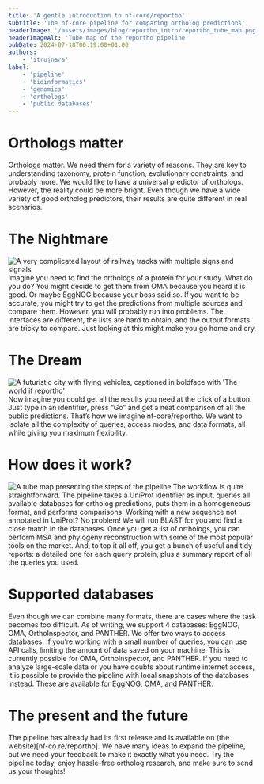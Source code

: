 ```yaml
---
title: 'A gentle introduction to nf-core/reportho'
subtitle: 'The nf-core pipeline for comparing ortholog predictions'
headerImage: '/assets/images/blog/reportho_intro/reportho_tube_map.png'
headerImageAlt: 'Tube map of the reportho pipeline'
pubDate: 2024-07-18T00:19:00+01:00
authors:
    - 'itrujnara'
label:
    - 'pipeline'
    - 'bioinformatics'
    - 'genomics'
    - 'orthologs'
    - 'public databases'
---
```




# Orthologs matter
Orthologs matter. We need them for a variety of reasons. They are key to understanding taxonomy, protein function, evolutionary constraints, and probably more. We would like to have a universal predictor of orthologs. However, the reality could be more bright. Even though we have a wide variety of good ortholog predictors, their results are quite different in real scenarios.

# The Nightmare
<Image class="d-block m-auto" src={train_tracks} alt="A very complicated layout of railway tracks with multiple signs and signals" />
Imagine you need to find the orthologs of a protein for your study. What do you do? You might decide to get them from OMA because you heard it is good. Or maybe EggNOG because your boss said so. If you want to be accurate, you might try to get the predictions from multiple sources and compare them. However, you will probably run into problems. The interfaces are different, the lists are hard to obtain, and the output formats are tricky to compare. Just looking at this might make you go home and cry.

# The Dream
<Image class="d-block m-auto" src={the_world_if} alt="A futuristic city with flying vehicles, captioned in boldface with 'The world if reportho'" />
Now imagine you could get all the results you need at the click of a button. Just type in an identifier, press “Go” and get a neat comparison of all the public predictions. That’s how we imagine nf-core/reportho. We want to isolate all the complexity of queries, access modes, and data formats, all while giving you maximum flexibility.

# How does it work?
<Image class="d-block m-auto" src={reportho_tube_map} alt="A tube map presenting the steps of the pipeline" />
The workflow is quite straightforward. The pipeline takes a UniProt identifier as input, queries all available databases for ortholog predictions, puts them in a homogeneous format, and performs comparisons. Working with a new sequence not annotated in UniProt? No problem! We will run BLAST for you and find a close match in the databases. Once you get a list of orthologs, you can perform MSA and phylogeny reconstruction with some of the most popular tools on the market. And, to top it all off, you get a bunch of useful and tidy reports: a detailed one for each query protein, plus a summary report of all the queries you used.

# Supported databases
Even though we can combine many formats, there are cases where the task becomes too difficult. As of writing, we support 4 databases: EggNOG, OMA, OrthoInspector, and PANTHER. We offer two ways to access databases. If you’re working with a small number of queries, you can use API calls, limiting the amount of data saved on your machine. This is currently possible for OMA, OrthoInspector, and PANTHER. If you need to analyze large-scale data or you have doubts about runtime internet access, it is possible to provide the pipeline with local snapshots of the databases instead. These are available for EggNOG, OMA, and PANTHER.

# The present and the future
The pipeline has already had its first release and is available on (the website)[nf-co.re/reportho]. We have many ideas to expand the pipeline, but we need your feedback to make it exactly what you need. Try the pipeline today, enjoy hassle-free ortholog research, and make sure to send us your thoughts!

